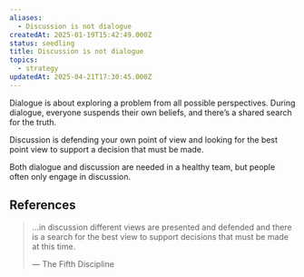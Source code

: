 ```yaml
---
aliases:
  - Discussion is not dialogue
createdAt: 2025-01-19T15:42:49.000Z
status: seedling
title: Discussion is not dialogue
topics:
  - strategy
updatedAt: 2025-04-21T17:30:45.000Z
---
```

Dialogue is about exploring a problem from all possible perspectives. During dialogue, everyone suspends their own beliefs, and there’s a shared search for the truth.

Discussion is defending your own point of view and looking for the best point view to support a decision that must be made.

Both dialogue and discussion are needed in a healthy team, but people often only engage in discussion.

## References

> …in discussion different views are presented and defended and there is a search for the best view to support decisions that must be made at this time.
>
> — The Fifth Discipline

